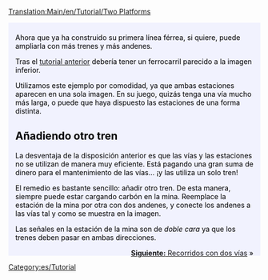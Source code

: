 [[Translation:Main/en/Tutorial/Two Platforms]]
{{en/Tabs|2|1
|Tutorial/Dos andenes/Es|1. Dos vías<!--
-->|Tutorial/Dos vías/Es|2. Dos vías}}
<div style="padding:.5em 1em 1em 1em; border-top:none; background-color:#f1f2fe; color:#000;">
{{es/Tutorial}}
Ahora que ya ha construido su primera línea férrea, si quiere, puede ampliarla con más trenes y más andenes.

Tras el [[Main/es/Tutorial|tutorial anterior]] debería tener un ferrocarril parecido a la imagen inferior.
{{en/Phototable|[[File:en/Singletrain.png|400px]]|Dos estaciones de un andén y un tren.|none}}

Utilizamos este ejemplo por comodidad, ya que ambas estaciones aparecen en una sola imagen. En su juego, quizás tenga una vía mucho más larga, o puede que haya dispuesto las estaciones de una forma distinta.

== Añadiendo otro tren ==
La desventaja de la disposición anterior es que las vías y las estaciones no se utilizan de manera muy eficiente. Está pagando una gran suma de dinero para el mantenimiento de las vías... ¡y las utiliza un solo tren!

El remedio es bastante sencillo: añadir otro tren. De esta manera, siempre puede estar cargando carbón en la mina. Reemplace la estación de la mina por otra con dos andenes, y conecte los andenes a las vías tal y como se muestra en la imagen.
{{en/Phototable|[[File:en/TwotrainsOnetrack.png|400px]]|Estación de la mina, ahora con dos andenes.|none}}

Las señales en la estación de la mina son de ''doble cara'' ya que los trenes deben pasar en ambas direcciones.

<span style="float: right">[[Main/es/Tutorial/Dos vías|'''Siguiente:''' Recorridos con dos vías]] &raquo;</span>
</div>
[[Category:es/Tutorial]]